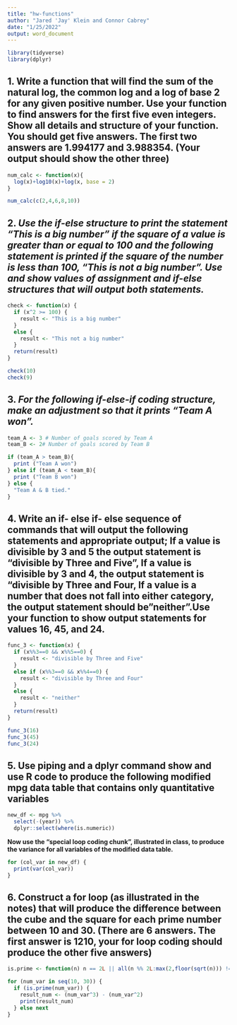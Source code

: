 ```yaml
---
title: "hw-functions"
author: "Jared 'Jay' Klein and Connor Cabrey"
date: "1/25/2022"
output: word_document
---
```


```r
library(tidyverse)
library(dplyr)
```

## 1.  __Write a function that will find the sum of the natural log, the common log and a log of base 2 for any given positive number. Use your function to find answers for the first five even integers.  Show all details and structure of your function.  You should get five answers. The first two answers are 1.994177 and 3.988354. (Your output should show the other three)__

```r
num_calc <- function(x){
  log(x)+log10(x)+log(x, base = 2)
}

num_calc(c(2,4,6,8,10))
```

## 2. ___Use the if-else structure to print the statement "This is a big number" if the square of a value is greater than or equal to 100 and the following statement is printed if the square of the number is less than 100, "This is not a big number”. Use and show values of assignment and if-else structures that will output both statements.___

```r
check <- function(x) {
  if (x^2 >= 100) {
    result <- "This is a big number"
  }
  else {
    result <- "This not a big number"
  }
  return(result)
}

check(10)
check(9)
```

## 3. ___For the following if-else-if coding structure, make an adjustment so that it prints "Team A won".___

```r
team_A <- 3 # Number of goals scored by Team A
team_B <- 2# Number of goals scored by Team B

if (team_A > team_B){
  print ("Team A won")
} else if (team_A < team_B){
  print ("Team B won")
} else {
  "Team A & B tied."
}
```

## 4. __Write an if- else if- else sequence of commands that will output the following statements and appropriate output; If a value is divisible by 3 and 5 the output statement is "divisible by Three and Five", If a value is divisible by 3 and 4, the output statement is "divisible by Three and Four, If a value is a number that does not fall into either category, the output statement should be  "neither".Use your function to show output statements for values 16, 45, and 24.__

```r

func_3 <- function(x) {
  if (x%%3==0 && x%%5==0) {
    result <- "divisible by Three and Five"
  }
  else if (x%%3==0 && x%%4==0) {
    result <- "divisible by Three and Four"
  }
  else {
    result <- "neither"
  }
  return(result)
}

func_3(16)
func_3(45)
func_3(24)
```

## 5.  __Use piping and a dplyr command show and use R code to produce the following modified mpg data table that contains only quantitative variables__

```r
new_df <- mpg %>%
  select(-(year)) %>%
  dplyr::select(where(is.numeric))
```

__Now use the “special loop coding chunk”, illustrated in class, to produce the variance for all variables of the modified data table.__

```r
for (col_var in new_df) {
  print(var(col_var))
}
```

## 6. __Construct a for loop (as illustrated in the notes) that will produce the difference between the cube and the square for each prime number between 10 and 30.  (There are 6 answers. The first answer is 1210, your for loop coding should produce the other five answers)__

```r
is.prime <- function(n) n == 2L || all(n %% 2L:max(2,floor(sqrt(n))) != 0)

for (num_var in seq(10, 30)) {
  if (is.prime(num_var)) {
    result_num <- (num_var^3) - (num_var^2)
    print(result_num) 
  } else next
}
```

